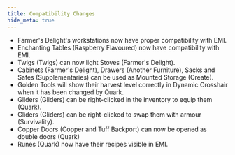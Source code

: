 ```yaml
---
title: Compatibility Changes
hide_meta: true
---
```


- Farmer's Delight's workstations now have proper compatibility with EMI.
- Enchanting Tables (Raspberry Flavoured) now have compatibility with EMI.
- Twigs (Twigs) can now light Stoves (Farmer's Delight).
- Cabinets (Farmer's Delight), Drawers (Another Furniture), Sacks and Safes (Supplementaries) can be used as Mounted Storage (Create).
- Golden Tools will show their harvest level correctly in Dynamic Crosshair when it has been changed by Quark.
- Gliders (Gliders) can be right-clicked in the inventory to equip them (Quark).
- Gliders (Gliders) can be right-clicked to swap them with armour (Survivality).
- Copper Doors (Copper and Tuff Backport) can now be opened as double doors (Quark)
- Runes (Quark) now have their recipes visible in EMI.